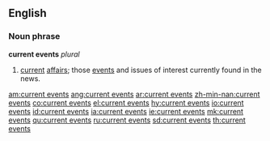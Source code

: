 ==English==
===Noun phrase===
'''current events''' ''plural''

#[[current]] [[affairs]]; those [[event]]s and issues of interest currently found in the news.

[[am:current events]]
[[ang:current events]]
[[ar:current events]]
[[zh-min-nan:current events]]
[[co:current events]]
[[el:current events]]
[[hy:current events]]
[[io:current events]]
[[id:current events]]
[[ia:current events]]
[[ie:current events]]
[[mk:current events]]
[[qu:current events]]
[[ru:current events]]
[[sd:current events]]
[[th:current events]]